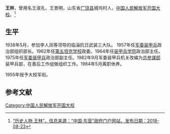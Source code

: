 '''王林'''{{BD|1919年|3月|1990年|12月14日}}，曾用名王淑孔、王景明，山东省[[广饶县|广饶县]]城坞村人，[[中国人民解放军开国大校|中国人民解放军开国大校]]。<ref>[http://www.dongying.gov.cn/art/2018/8/23/art_40595_2956180.html  “历史人物 王林”，信息来源：“中国·东营”政府门户网站，发布日期：2018-08-23]</ref>
==生平==
1938年5月，参加李人凤等领导的临淄抗日武装三大队。<!--1938年7月，改编为八路军山东抗日游击第三支队十团。任二营四连战士。1938年8月到三支队教导队第一期学习。1938年9月由刘白泉、刘克生介绍入党。学习结束后，任八路军山东抗日游击第三支队十团政治处干事。1938年12月任广饶县委青年部长。1939年5月任广饶县委组织部长。1939年10月，调任[[清河区|清河区]]青救会组织部长。1941年1月任清东地委青委书记、民运部长，清东各界抗日救国分会会长。1941年9月任清东军分区政治部主任兼独立团政治处主任。1942年10月15日，在寿光清水泊反日寇大“扫荡”战斗中，他负伤住院。1943年3月伤愈出院。1943年3月任垦利县委书记兼独立营政治委员。1944年8月率垦利县独立营攻克利津县城。1944年9月任利津县委书记兼县独立营政委。1945年8月，任滨县县委书记兼县独立营政委。

1946年12月任[[渤海军区|渤海军区]]教导二团政委。1947年12月到[[华东局|华东局]]党校学习。1948年4月任[[华东军区|华东军区]]随营学校政治部组织科长。1949年2月任华东军政干部学校政治部组织部副部长。1949年9月任[[华东军区军政大学|华东军区军政大学]]大专班主任。

1950年2月任[[华东军区军政大学|华东军区军政大学]]二总队七团政委。1950年5月，任二总队副政委。1950年7月，任[[华东军区|华东军区]]装甲兵教导团政委。1951年4月，任第二战车编练基地政治部主任。1955年10月到[[南京军事学院|南京军事学院]]装甲兵系学习。-->1957年任[[军委装甲兵|军委装甲兵]]政治部组织部长。1962年任[[第五坦克学校|第五坦克学校]]政委。1964年任[[装甲兵学院|装甲兵学院]]政治部主任。1975年任[[军委装甲兵|军委装甲兵]]政治部副主任。1982年9月军委装甲兵机关改编为[[总参谋部|总参谋部]]装甲兵部，在善后工作组做组织工作。1984年5月离职休养。
  
1955年授予大校军衔。  
==参考文献==
<references/>
[[Category:中国人民解放军开国大校|Category:中国人民解放军开国大校]]